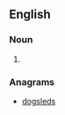 {{also|sled dogs}}
==English==

===Noun===
{{head|en|noun plural form}}

# {{plural of|sleddog|lang=en}}

===Anagrams===
* [[dogsleds#English|dogsleds]]